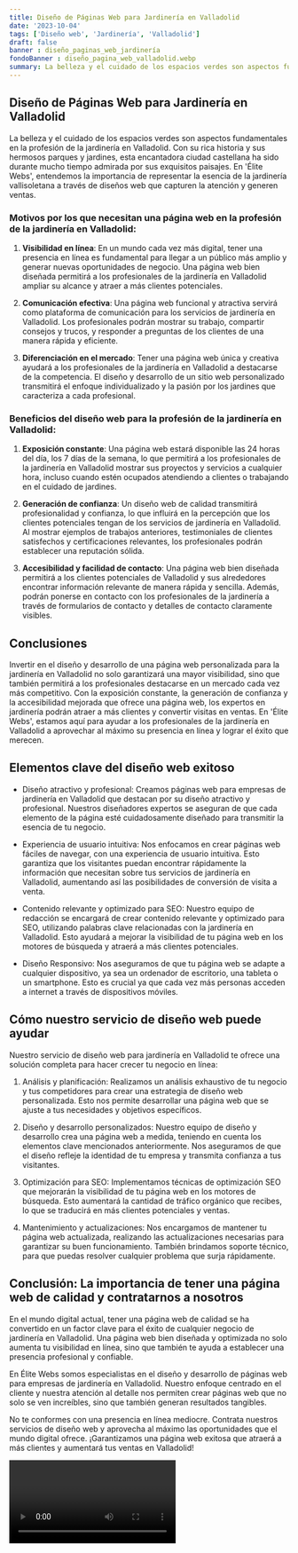 ```yaml
---
title: Diseño de Páginas Web para Jardinería en Valladolid
date: '2023-10-04'
tags: ['Diseño web', 'Jardinería', 'Valladolid']
draft: false
banner : diseño_paginas_web_jardinería
fondoBanner : diseño_pagina_web_valladolid.webp
summary: La belleza y el cuidado de los espacios verdes son aspectos fundamentales en la profesión de la jardinería en Valladolid. Con su rica historia y sus hermosos parques y jardines, esta encantadora ciudad castellana ha sido durante mucho tiempo admirada por sus exquisitos paisajes. En 'Élite Webs', entendemos la importancia de representar la esencia de la jardinería vallisoletana a través de diseños web que capturen la atención y generen ventas.
---
```


## Diseño de Páginas Web para Jardinería en Valladolid

La belleza y el cuidado de los espacios verdes son aspectos fundamentales en la profesión de la jardinería en Valladolid. Con su rica historia y sus hermosos parques y jardines, esta encantadora ciudad castellana ha sido durante mucho tiempo admirada por sus exquisitos paisajes. En 'Élite Webs', entendemos la importancia de representar la esencia de la jardinería vallisoletana a través de diseños web que capturen la atención y generen ventas.

### Motivos por los que necesitan una página web en la profesión de la jardinería en Valladolid:

1. **Visibilidad en línea**: En un mundo cada vez más digital, tener una presencia en línea es fundamental para llegar a un público más amplio y generar nuevas oportunidades de negocio. Una página web bien diseñada permitirá a los profesionales de la jardinería en Valladolid ampliar su alcance y atraer a más clientes potenciales.

2. **Comunicación efectiva**: Una página web funcional y atractiva servirá como plataforma de comunicación para los servicios de jardinería en Valladolid. Los profesionales podrán mostrar su trabajo, compartir consejos y trucos, y responder a preguntas de los clientes de una manera rápida y eficiente.

3. **Diferenciación en el mercado**: Tener una página web única y creativa ayudará a los profesionales de la jardinería en Valladolid a destacarse de la competencia. El diseño y desarrollo de un sitio web personalizado transmitirá el enfoque individualizado y la pasión por los jardines que caracteriza a cada profesional.

### Beneficios del diseño web para la profesión de la jardinería en Valladolid:

1. **Exposición constante**: Una página web estará disponible las 24 horas del día, los 7 días de la semana, lo que permitirá a los profesionales de la jardinería en Valladolid mostrar sus proyectos y servicios a cualquier hora, incluso cuando estén ocupados atendiendo a clientes o trabajando en el cuidado de jardines.

2. **Generación de confianza**: Un diseño web de calidad transmitirá profesionalidad y confianza, lo que influirá en la percepción que los clientes potenciales tengan de los servicios de jardinería en Valladolid. Al mostrar ejemplos de trabajos anteriores, testimoniales de clientes satisfechos y certificaciones relevantes, los profesionales podrán establecer una reputación sólida.

3. **Accesibilidad y facilidad de contacto**: Una página web bien diseñada permitirá a los clientes potenciales de Valladolid y sus alrededores encontrar información relevante de manera rápida y sencilla. Además, podrán ponerse en contacto con los profesionales de la jardinería a través de formularios de contacto y detalles de contacto claramente visibles.

## Conclusiones

Invertir en el diseño y desarrollo de una página web personalizada para la jardinería en Valladolid no solo garantizará una mayor visibilidad, sino que también permitirá a los profesionales destacarse en un mercado cada vez más competitivo. Con la exposición constante, la generación de confianza y la accesibilidad mejorada que ofrece una página web, los expertos en jardinería podrán atraer a más clientes y convertir visitas en ventas. En 'Élite Webs', estamos aquí para ayudar a los profesionales de la jardinería en Valladolid a aprovechar al máximo su presencia en línea y lograr el éxito que merecen.

<GifSeo />

<Cta />

## Elementos clave del diseño web exitoso

- Diseño atractivo y profesional: Creamos páginas web para empresas de jardinería en Valladolid que destacan por su diseño atractivo y profesional. Nuestros diseñadores expertos se aseguran de que cada elemento de la página esté cuidadosamente diseñado para transmitir la esencia de tu negocio.

- Experiencia de usuario intuitiva: Nos enfocamos en crear páginas web fáciles de navegar, con una experiencia de usuario intuitiva. Esto garantiza que los visitantes puedan encontrar rápidamente la información que necesitan sobre tus servicios de jardinería en Valladolid, aumentando así las posibilidades de conversión de visita a venta.

- Contenido relevante y optimizado para SEO: Nuestro equipo de redacción se encargará de crear contenido relevante y optimizado para SEO, utilizando palabras clave relacionadas con la jardinería en Valladolid. Esto ayudará a mejorar la visibilidad de tu página web en los motores de búsqueda y atraerá a más clientes potenciales.

- Diseño Responsivo: Nos aseguramos de que tu página web se adapte a cualquier dispositivo, ya sea un ordenador de escritorio, una tableta o un smartphone. Esto es crucial ya que cada vez más personas acceden a internet a través de dispositivos móviles.

## Cómo nuestro servicio de diseño web puede ayudar

Nuestro servicio de diseño web para jardinería en Valladolid te ofrece una solución completa para hacer crecer tu negocio en línea:

1. Análisis y planificación: Realizamos un análisis exhaustivo de tu negocio y tus competidores para crear una estrategia de diseño web personalizada. Esto nos permite desarrollar una página web que se ajuste a tus necesidades y objetivos específicos.

2. Diseño y desarrollo personalizados: Nuestro equipo de diseño y desarrollo crea una página web a medida, teniendo en cuenta los elementos clave mencionados anteriormente. Nos aseguramos de que el diseño refleje la identidad de tu empresa y transmita confianza a tus visitantes.

3. Optimización para SEO: Implementamos técnicas de optimización SEO que mejorarán la visibilidad de tu página web en los motores de búsqueda. Esto aumentará la cantidad de tráfico orgánico que recibes, lo que se traducirá en más clientes potenciales y ventas.

4. Mantenimiento y actualizaciones: Nos encargamos de mantener tu página web actualizada, realizando las actualizaciones necesarias para garantizar su buen funcionamiento. También brindamos soporte técnico, para que puedas resolver cualquier problema que surja rápidamente.

## Conclusión: La importancia de tener una página web de calidad y contratarnos a nosotros

En el mundo digital actual, tener una página web de calidad se ha convertido en un factor clave para el éxito de cualquier negocio de jardinería en Valladolid. Una página web bien diseñada y optimizada no solo aumenta tu visibilidad en línea, sino que también te ayuda a establecer una presencia profesional y confiable.

En Élite Webs somos especialistas en el diseño y desarrollo de páginas web para empresas de jardinería en Valladolid. Nuestro enfoque centrado en el cliente y nuestra atención al detalle nos permiten crear páginas web que no solo se ven increíbles, sino que también generan resultados tangibles.

No te conformes con una presencia en línea mediocre. Contrata nuestros servicios de diseño web y aprovecha al máximo las oportunidades que el mundo digital ofrece. ¡Garantizamos una página web exitosa que atraerá a más clientes y aumentará tus ventas en Valladolid!

<Video />

<CtaBot job='Jardinería' city='Valladolid'/>

<Gmaps query='Valladolid+españa+maps' />